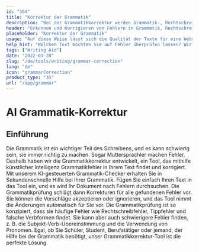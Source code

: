 ```yaml
---
id: "164"
title: "Korrektur der Grammatik"
description: "Bei der Grammatikkorrektur werden Grammatik-, Rechtschreib- und Zeichensetzungsfehler identifiziert und korrigiert. Dies kann manuell oder mit Hilfe von KI-gestützter Software geschehen. KI-gestützte Grammatikkorrektur-Software ist in der Lage, mit Hilfe von Natural Language Processing (NLP) Fehler in Grammatik, Rechtschreibung und Zeichensetzung zu identifizieren. Diese Technologie kann zur Verbesserung der Qualität von Texten eingesetzt werden, sei es für eine Website, einen Blog oder sogar ein Buch."
header: "Erkennen und Korrigieren von Fehlern in Grammatik, Rechtschreibung und Zeichensetzung."
placeholder: "Korrektur der Grammatik"
usage: "Auf diese Weise lässt sich die Qualität der Texte für eine Website, einen Blog oder sogar ein Buch verbessern."
help_hint: "Welchen Text möchten Sie auf Fehler überprüfen lassen? Wir setzen KI ein, um die Qualität Ihrer Texte zu verbessern."
tags: ["Writing Aid"]
date: "2022-03-28"
slug: "/de/tools/writing/grammar-correction"
lang: "de"
icon: "grammarCorrection"
product_type: "35"
url: "/app/grammar"
---
```


# AI Grammatik-Korrektur

## Einführung

Die Grammatik ist ein wichtiger Teil des Schreibens, und es kann schwierig sein, sie immer richtig zu machen. Sogar Muttersprachler machen Fehler. Deshalb haben wir die Grammatikkorrektur entwickelt, ein Tool, das mithilfe künstlicher Intelligenz Grammatikfehler in Ihrem Text findet und korrigiert. Mit unserem KI-gesteuerten Grammatik-Checker erhalten Sie in Sekundenschnelle Hilfe bei Ihrer Grammatik. Fügen Sie einfach Ihren Text in das Tool ein, und es wird Ihr Dokument nach Fehlern durchsuchen. Die Grammatikprüfung schlägt dann Korrekturen für alle gefundenen Fehler vor. Sie können die Vorschläge akzeptieren oder ignorieren, und das Tool nimmt die Änderungen automatisch für Sie vor. Die Grammatikprüfung ist so konzipiert, dass sie häufige Fehler wie Rechtschreibfehler, Tippfehler und falsche Verbformen findet. Sie kann aber auch schwierigere Fehler finden, z. B. die Subjekt-Verb-Übereinstimmung und die Verwendung von Pronomen. Egal, ob Sie Schüler, Student, Berufstätiger oder jemand, der Hilfe bei der Grammatik benötigt, unser Grammatikkorrektur-Tool ist die perfekte Lösung.
